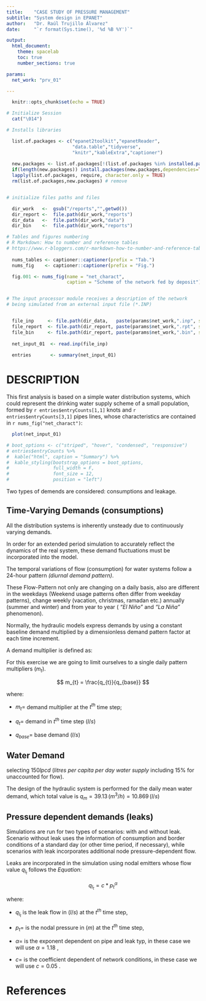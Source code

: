 ---
title:    "CASE STUDY OF PRESSURE MANAGEMENT"
subtitle: "System design in EPANET"
author:   "Dr. Raúl Trujillo Álvarez"
date:     "`r format(Sys.time(), '%d %B %Y')`"

output: 
  html_document:
    theme: spacelab
    toc: true
    number_sections: true

params:
  net_work: "prv_01"

---


```{r setup, include=FALSE}

  knitr::opts_chunk$set(echo = TRUE)

# Initialize Session
  cat("\014")

# Installs libraries 

  list.of.packages <- c("epanet2toolkit","epanetReader",
                        "data.table","tidyverse",
                        "knitr","kableExtra","captioner") 
  
  new.packages <- list.of.packages[!(list.of.packages %in% installed.packages()[,"Package"])]
  if(length(new.packages)) install.packages(new.packages,dependencies=TRUE)
  lapply(list.of.packages, require, character.only = TRUE)
  rm(list.of.packages,new.packages) # remove 


# initialize files paths and files

  dir_work   <-  gsub("/reports","",getwd())
  dir_report <-  file.path(dir_work,"reports") 
  dir_data   <-  file.path(dir_work,"data")  
  dir_bin    <-  file.path(dir_work,"reports")

# Tables and figures numbering
# R Markdown: How to number and reference tables 
# https://www.r-bloggers.com/r-markdown-how-to-number-and-reference-tables/
  
  nums_tables <- captioner::captioner(prefix = "Tab.")
  nums_fig    <- captioner::captioner(prefix = "Fig.")

  fig.001 <- nums_fig(name = "net_charact",
                      caption = "Scheme of the network fed by deposit")


# The input processor module receives a description of the network 
# being simulated from an external input file (*.INP)


  file_inp     <- file.path(dir_data,   paste(params$net_work,".inp", sep=""))
  file_report  <- file.path(dir_report, paste(params$net_work,".rpt", sep=""))
  file_bin     <- file.path(dir_report, paste(params$net_work,".bin", sep=""))
  
  net_input_01  <- read.inp(file_inp)
  
  entries       <- summary(net_input_01)

```

# DESCRIPTION 

This first analysis is based on a simple water distribution systems, 
which could represent the drinking water supply scheme of a small population,
formed by `r entries$entryCounts[1,1]`  knots and `r entries$entryCounts[3,1]` 
pipes lines, whose characteristics are contained in `r nums_fig("net_charact")`:

```{r network_characteristics, fig.cap = fig.001, echo=FALSE}
  plot(net_input_01)
```

```{r echo=FALSE, results='asis'}
# boot_options <- c("striped", "hover", "condensed", "responsive")
# entries$entryCounts %>%
#  kable("html", caption = "Summary") %>%
#  kable_styling(bootstrap_options = boot_options, 
#                full_width = F, 
#                font_size = 12,
#                position = "left")


```

Two types of demends are considered: consumptions and leakage.


## Time-Varying Demands (consumptions)

All the distribution systems is inherently unsteady due to continuously varying
demands. 

In order for an extended period simulation to accurately reflect the dynamics 
of the real system, these demand fluctuations must be incorporated into the 
model.

The temporal variations of flow (consumption) for water systems follow a 24-hour 
pattern _(diurnal demand pattern)_.

These Flow-Pattern not only are changing on a daily basis, also are different 
in the weekdays (Weekend usage patterns often differ from weekday patterns),
change weekly (vacation, christmas, ramadan etc.) annually (summer and winter) 
and from year to year ( _"El Niño"_ and _"La Niña"_ phenomenon).

Normally, the hydraulic models express demands by using a constant baseline
demand multiplied by a dimensionless demand pattern factor at each time 
increment. 

A demand multiplier is defined as:

For this exercise we are going to limit ourselves to a single daily pattern 
multipliers $(m_{t})$.

$$ m_{t} = \frac{q_{t}}{q_{base}}  $$

where: 

 - $m_t =$ demand multiplier at the $t^{th}$ time step;
 
 - $q_{t}=$ demand in $t^{th}$ time step $(l/s)$  
 
 - $q_{base}=$ base demand $(l/s)$


## Water Demand

selecting $150 lpcd$ (_litres per capita per day water supply_ including 15% for 
unaccounted for flow). 

The design of the hydraulic system is performed for the daily mean
water demand, which total value is $q_m = 39.13 \, (m^3/h) = 10.869 \,(l/s)$ 

## Pressure dependent demands (leaks)

Simulations are run for two types of scenarios: with and without leak. Scenario 
without leak uses the information of consumption and border conditions of a 
standard day (or other time period, if necessary), while scenarios with leak 
incorporates additional node pressure-dependent flow.

Leaks are incorporated in the simulation using nodal emitters whose flow 
value $q_{l_{t}}$ follows the _Equation:_

$$q_{l_t}=c*p^{\alpha}_t$$

where: 

 - $q_{l_{t}}$ is the leak flow in $(l/s)$  at the $t^{th}$ time step,
 
 - $p_t=$ is the nodal pressure in $(m)$ at the $t^{th}$ time step,
 
 - $\alpha=$ is the exponent dependent on pipe and leak typ, 
   in these case we will use $α = 1.18$ ,   
 
 - $c=$ is the coefficient dependent of network conditions,
   in these case we will use $c = 0.05$ .

 

# References
